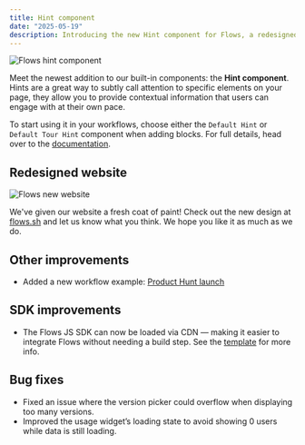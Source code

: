 ```yaml
---
title: Hint component
date: "2025-05-19"
description: Introducing the new Hint component for Flows, a redesigned website, and other improvements.
---
```


<Image
  src="/images/changelog/2025-05-19-hint-component.png"
  alt="Flows hint component"
  width={2160}
  height={1080}
/>

Meet the newest addition to our built-in components: the **Hint component**. Hints are a great way to subtly call attention to specific elements on your page, they allow you to provide contextual information that users can engage with at their own pace.

To start using it in your workflows, choose either the `Default Hint` or `Default Tour Hint` component when adding blocks. For full details, head over to the [documentation](https://flows.sh/docs/components/hint).

## Redesigned website

<Image
  src="/images/changelog/2025-05-19-new-website.png"
  alt="Flows new website"
  width={2560}
  height={1400}
/>

We've given our website a fresh coat of paint! Check out the new design at [flows.sh](https://flows.sh) and let us know what you think. We hope you like it as much as we do.

## Other improvements

- Added a new workflow example: [Product Hunt launch](https://flows.sh/examples/product-hunt-launch-announcement)

## SDK improvements

- The Flows JS SDK can now be loaded via CDN — making it easier to integrate Flows without needing a build step. See the [template](https://github.com/RBND-studio/flows-sdk/tree/main/examples/js/cdn) for more info.

## Bug fixes

- Fixed an issue where the version picker could overflow when displaying too many versions.
- Improved the usage widget’s loading state to avoid showing 0 users while data is still loading.
